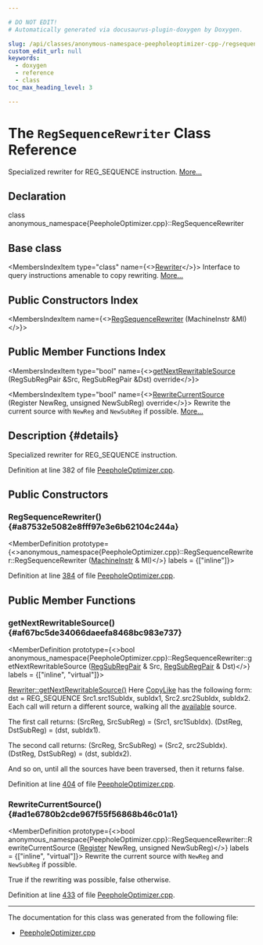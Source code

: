 ```yaml
---

# DO NOT EDIT!
# Automatically generated via docusaurus-plugin-doxygen by Doxygen.

slug: /api/classes/anonymous-namespace-peepholeoptimizer-cpp-/regsequencerewriter
custom_edit_url: null
keywords:
  - doxygen
  - reference
  - class
toc_max_heading_level: 3

---
```





# The `RegSequenceRewriter` Class Reference

<DoxygenPage pluginConfig={pluginConfig}>

Specialized rewriter for REG&#95;SEQUENCE instruction. <a href="#details">More...</a>

## Declaration

<CodeBlock>class anonymous_namespace{PeepholeOptimizer.cpp}::RegSequenceRewriter</CodeBlock>

## Base class

<MembersIndex>

<MembersIndexItem
  type="class"
  name={<><a href="/docs/api/classes/anonymous-namespace-peepholeoptimizer-cpp-/rewriter">Rewriter</a></>}>
Interface to query instructions amenable to copy rewriting. <a href="/docs/api/classes/anonymous-namespace-peepholeoptimizer-cpp-/rewriter/#details">More...</a>
</MembersIndexItem>

</MembersIndex>

## Public Constructors Index

<MembersIndex>

<MembersIndexItem
  name={<><a href="#a87532e5082e8fff97e3e6b62104c244a">RegSequenceRewriter</a> (MachineInstr &amp;MI)</>}>
</MembersIndexItem>

</MembersIndex>

## Public Member Functions Index

<MembersIndex>

<MembersIndexItem
  type="bool"
  name={<><a href="#af67bc5de34066daeefa8468bc983e737">getNextRewritableSource</a> (RegSubRegPair &amp;Src, RegSubRegPair &amp;Dst) override</>}>
</MembersIndexItem>

<MembersIndexItem
  type="bool"
  name={<><a href="#ad1e6780b2cde967f55f56868b46c01a1">RewriteCurrentSource</a> (Register NewReg, unsigned NewSubReg) override</>}>
Rewrite the current source with <code>NewReg</code> and <code>NewSubReg</code> if possible. <a href="#ad1e6780b2cde967f55f56868b46c01a1">More...</a>
</MembersIndexItem>

</MembersIndex>

## Description {#details}

Specialized rewriter for REG&#95;SEQUENCE instruction.

Definition at line 382 of file <a href="/docs/api/files/lib/lib/codegen/peepholeoptimizer-cpp">PeepholeOptimizer.cpp</a>.

<SectionDefinition>

## Public Constructors

### RegSequenceRewriter() {#a87532e5082e8fff97e3e6b62104c244a}

<MemberDefinition
  prototype={<>anonymous&#95;namespace&#123;PeepholeOptimizer.cpp&#125;::RegSequenceRewriter::RegSequenceRewriter (<a href="/docs/api/classes/llvm/machineinstr">MachineInstr</a> &amp; MI)</>}
  labels = {["inline"]}>

Definition at line <a href="/docs/api/files/lib/lib/codegen/peepholeoptimizer-cpp/#l00384">384</a> of file <a href="/docs/api/files/lib/lib/codegen/peepholeoptimizer-cpp">PeepholeOptimizer.cpp</a>.
</MemberDefinition>

</SectionDefinition>

<SectionDefinition>

## Public Member Functions

### getNextRewritableSource() {#af67bc5de34066daeefa8468bc983e737}

<MemberDefinition
  prototype={<>bool anonymous&#95;namespace&#123;PeepholeOptimizer.cpp&#125;::RegSequenceRewriter::getNextRewritableSource (<a href="/docs/api/files/lib/lib/codegen/machinesink-cpp/#a16005492b382a6a76abae848b4af2b83">RegSubRegPair</a> &amp; Src, <a href="/docs/api/files/lib/lib/codegen/machinesink-cpp/#a16005492b382a6a76abae848b4af2b83">RegSubRegPair</a> &amp; Dst)</>}
  labels = {["inline", "virtual"]}>

<SectionUser title="See Also">
<a href="/docs/api/classes/anonymous-namespace-peepholeoptimizer-cpp-/rewriter/#a3fa829354b3f8b782d40175469540cab">Rewriter::getNextRewritableSource()</a> Here <a href="/docs/api/classes/anonymous-namespace-peepholeoptimizer-cpp-/rewriter/#a1ab74e93e550820b697e99a0dc9fdbbd">CopyLike</a> has the following form: dst = REG&#95;SEQUENCE Src1.src1SubIdx, subIdx1, Src2.src2SubIdx, subIdx2. Each call will return a different source, walking all the <a href="/docs/api/files/lib/lib/codegen/machinesink-cpp/#a40cc6a0e0895fa564ee013923209aa85">available</a> source.
</SectionUser>

The first call returns: (SrcReg, SrcSubReg) = (Src1, src1SubIdx). (DstReg, DstSubReg) = (dst, subIdx1).

The second call returns: (SrcReg, SrcSubReg) = (Src2, src2SubIdx). (DstReg, DstSubReg) = (dst, subIdx2).

And so on, until all the sources have been traversed, then it returns false.

Definition at line <a href="/docs/api/files/lib/lib/codegen/peepholeoptimizer-cpp/#l00404">404</a> of file <a href="/docs/api/files/lib/lib/codegen/peepholeoptimizer-cpp">PeepholeOptimizer.cpp</a>.
</MemberDefinition>

### RewriteCurrentSource() {#ad1e6780b2cde967f55f56868b46c01a1}

<MemberDefinition
  prototype={<>bool anonymous&#95;namespace&#123;PeepholeOptimizer.cpp&#125;::RegSequenceRewriter::RewriteCurrentSource (<a href="/docs/api/classes/llvm/register">Register</a> NewReg, unsigned NewSubReg)</>}
  labels = {["inline", "virtual"]}>
Rewrite the current source with <code>NewReg</code> and <code>NewSubReg</code> if possible.

<SectionUser title="Returns">
True if the rewriting was possible, false otherwise.
</SectionUser>

Definition at line <a href="/docs/api/files/lib/lib/codegen/peepholeoptimizer-cpp/#l00433">433</a> of file <a href="/docs/api/files/lib/lib/codegen/peepholeoptimizer-cpp">PeepholeOptimizer.cpp</a>.
</MemberDefinition>

</SectionDefinition>

<hr/>

The documentation for this class was generated from the following file:

<ul>
<li><a href="/docs/api/files/lib/lib/codegen/peepholeoptimizer-cpp">PeepholeOptimizer.cpp</a></li>
</ul>

</DoxygenPage>
